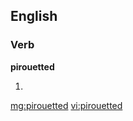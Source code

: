 ==English==

===Verb===
'''pirouetted'''

# {{past of|[[pirouette]]}}

[[mg:pirouetted]]
[[vi:pirouetted]]